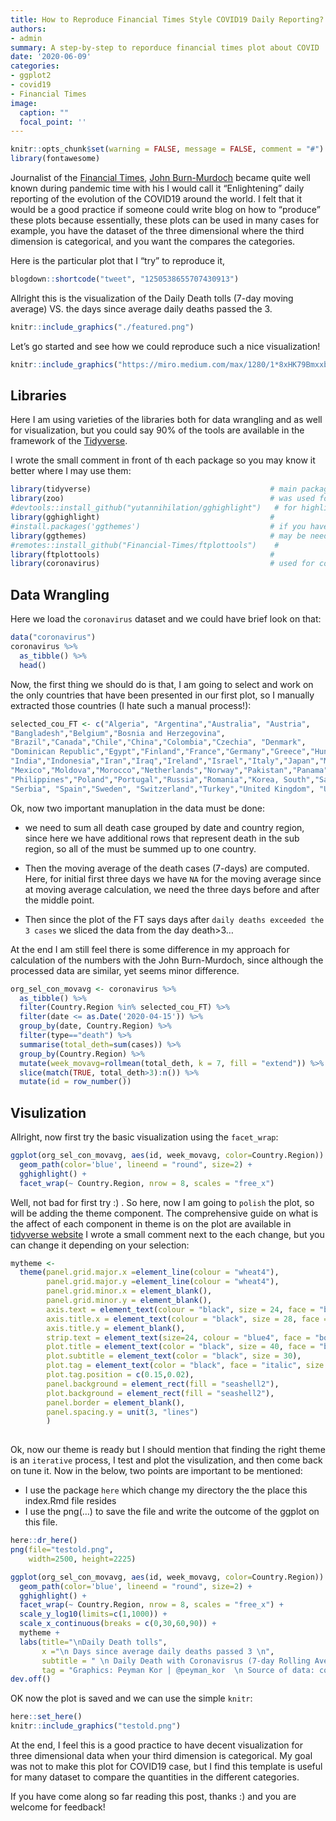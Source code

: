 ```yaml
---
title: How to Reproduce Financial Times Style COVID19 Daily Reporting?
authors: 
- admin
summary: A step-by-step to reporduce financial times plot about COVID
date: '2020-06-09'
categories:
- ggplot2
- covid19
- Financial Times
image:
  caption: ""
  focal_point: ''
---
```


```r
knitr::opts_chunk$set(warning = FALSE, message = FALSE, comment = "#")
library(fontawesome)
```

Journalist of the [Financial Times](http://www.ft.com/), [John Burn-Murdoch](https://www.ft.com/john-burn-murdoch) became quite well known during pandemic time with his I would call it "Enlightening" daily reporting of the evolution of the COVID19 around the world. I felt that it would be a good practice if someone could write blog on how to "produce" these plots because essentially, these plots can be used in many cases for example, you have the dataset of the three dimensional where the third dimension is categorical, and you want the compares the categories.

Here is the particular plot that I "try" to reproduce it, 

```r
blogdown::shortcode("tweet", "1250538655707430913")
```

Allright this is the visualization of the  Daily Death tolls (7-day moving average) VS. the days since average daily deaths passed the 3.  


```r
knitr::include_graphics("./featured.png")
```

Let's go started and see how we could reproduce such a nice visualization!

```r
knitr::include_graphics("https://miro.medium.com/max/1280/1*8xHK79BmxxbYpjCR20Vtbg.jpeg")
```

## Libraries

Here I am using varieties of the libraries both for data wrangling and as well for visualization, but you could say 90% of the tools are available in the framework of the [Tidyverse](https://www.tidyverse.org/).

I wrote the small comment in front of th each package so you may know it better where I may use them:

```r
library(tidyverse)                                        # main package
library(zoo)                                              # was used for moving average
#devtools::install_github("yutannihilation/gghighlight")   # for highlight specif plot at each facet  
library(gghighlight)                                      # 
#install.packages('ggthemes')                             # if you have not installed!
library(ggthemes)                                         # may be needed for specif need
#remotes::install_github("Financial-Times/ftplottools")    #
library(ftplottools)                                      #
library(coronavirus)                                      # used for corona dataset
```

## Data Wrangling

Here we load the `coronavirus` dataset and we could have brief look on that:

```r
data("coronavirus")
coronavirus %>% 
  as_tibble() %>% 
  head()
```
Now, the first thing we should do is that, I am going to select and work on the only countries that have been presented in our first plot, so I manually extracted those countries (I hate such a manual process!):  

```r
selected_cou_FT <- c("Algeria", "Argentina","Australia", "Austria",
"Bangladesh","Belgium","Bosnia and Herzegovina",
"Brazil","Canada","Chile","China","Colombia","Czechia", "Denmark",
"Dominican Republic","Egypt","Finland","France","Germany","Greece","Hungary",
"India","Indonesia","Iran","Iraq","Ireland","Israel","Italy","Japan","Malaysia",
"Mexico","Moldova","Morocco","Netherlands","Norway","Pakistan","Panama","Peru",
"Philippines","Poland","Portugal","Russia","Romania","Korea, South","Saudi Arabia", 
"Serbia", "Spain","Sweden", "Switzerland","Turkey","United Kingdom", "Ukraine","US")
```

Ok, now two important manuplation in the data must be done:

* we need to sum all death case grouped by date and country region, since here we have additional rows that represent death in the sub region, so all of the must be summed up to one country.

* Then the moving average of the death cases (7-days) are computed. Here, for initial first three days we have `NA` for the moving average since at moving average calculation, we need the three days before and after the middle point.

* Then since the plot of the FT says days after `daily deaths exceeded the 3 cases ` we sliced the data from the day death>3...

At the end I am still feel there is some difference in my approach for calculation of the numbers with the John Burn-Murdoch, since although the processed data are similar, yet seems minor difference.



```r
org_sel_con_movavg <- coronavirus %>% 
  as_tibble() %>% 
  filter(Country.Region %in% selected_cou_FT) %>% 
  filter(date <= as.Date('2020-04-15')) %>% 
  group_by(date, Country.Region) %>%
  filter(type=="death") %>% 
  summarise(total_deth=sum(cases)) %>%
  group_by(Country.Region) %>% 
  mutate(week_movavg=rollmean(total_deth, k = 7, fill = "extend")) %>% 
  slice(match(TRUE, total_deth>3):n()) %>% 
  mutate(id = row_number())
```



## Visulization

Allright, now first try the basic visualization using the `facet_wrap`:


```r
ggplot(org_sel_con_movavg, aes(id, week_movavg, color=Country.Region)) +
  geom_path(color='blue', lineend = "round", size=2) +
  gghighlight() +
  facet_wrap(~ Country.Region, nrow = 8, scales = "free_x") 
```

Well, not bad for first try :) . So here, now I am going to `polish` the plot, so will be adding the theme component. The comprehensive guide on what is the affect of each component in theme is on the plot are available in [tidyverse website](https://ggplot2.tidyverse.org/reference/ggtheme.html) I wrote a small comment next to the each change, but you can change it depending on your selection:


```r

mytheme <- 
  theme(panel.grid.major.x =element_line(colour = "wheat4"),
        panel.grid.major.y =element_line(colour = "wheat4"),
        panel.grid.minor.x = element_blank(),
        panel.grid.minor.y = element_blank(),
        axis.text = element_text(colour = "black", size = 24, face = "bold"),
        axis.title.x = element_text(colour = "black", size = 28, face = "bold", vjust = 0.8),
        axis.title.y = element_blank(),
        strip.text = element_text(size=24, colour = "blue4", face = "bold"),
        plot.title = element_text(color = "black", size = 40, face = "bold"),
        plot.subtitle = element_text(color = "black", size = 30),
        plot.tag = element_text(color = "black", face = "italic", size = 24, lineheight = 0.9),
        plot.tag.position = c(0.15,0.02),
        panel.background = element_rect(fill = "seashell2"),
        plot.background = element_rect(fill = "seashell2"), 
        panel.border = element_blank(),
        panel.spacing.y = unit(3, "lines")
        ) 
        
```



Ok, now our theme is ready but I should mention that finding the right theme is an `iterative` process, I test and plot the visulization, and then come back on tune it. Now in the below, two points are important to be mentioned:

* I use the package `here` which change my directory the the place this index.Rmd file resides
* I use the png(...) to save the file and write the outcome of the ggplot on this file.



```r

here::dr_here()
png(file="testold.png",
    width=2500, height=2225)

ggplot(org_sel_con_movavg, aes(id, week_movavg, color=Country.Region)) +
  geom_path(color='blue', lineend = "round", size=2) +
  gghighlight() +
  facet_wrap(~ Country.Region, nrow = 8, scales = "free_x") +
  scale_y_log10(limits=c(1,1000)) +
  scale_x_continuous(breaks = c(0,30,60,90)) +
  mytheme +
  labs(title="\nDaily Death tolls",
       x ="\n Days since average daily deaths passed 3 \n", 
       subtitle = " \n Daily Death with Coronavisrus (7-day Rolling Average), by number of the days since 3 daily deaths first recorded \n",
       tag = "Graphics: Peyman Kor | @peyman_kor  \n Source of data: coronavisus package developed by Rami Krispin")
dev.off()
```

OK now the plot is saved and we can use the simple `knitr`: 

```r
here::set_here()
knitr::include_graphics("testold.png")
```

At the end, I feel this is a good practice to have decent visualization for three dimensional data when your third dimension is categorical. My goal was not to make this plot for COVID19 case, but I find this template is useful for many dataset to compare the quantities in the different categories.

If you have come along so far reading this post, thanks :) and you are welcome for feedback!




<!-- Key Course/Projects: -->

<!-- Time Series Analysis (ARMA, ARIMA, Seasonal ARIMA, Kalman Filter)- Framework: R + Python -->

<!-- Computational Tools for Data Science ( Command Line programming, Database Development, Data Streaming, Big Data Processing, Machine Learning) - Framework: Python, SQLite, Pyspark -->

<!-- Deep Learning (Feed Forward Neural Network, Convolutional Neural Network, RNN, LSTM, Reinforcement Learning) - Framework: Pytorch -->

<!-- Inverse Problems ( SVD, TSVD, Tikhanov Regularization, Image Reconstruction, Deblurrig, Filtered Back Projection) - Framework: MATLAB -->

<!-- Computational Tools for Data Analysis ( KNN, CV and Boostrap, Lasso, Elastic Net, LDA, Random Forest, PCA, Hierarchical Clustering, ICA): Framework: R -->

<!-- Model-Based Machine Learning ( Temporal models, Topic models, Exact inference, Markov-chain Monte Carlo , Variational inference, Gaussian processes) - Framework: Python / Pyro -->

<!-- Advanced Business Analytics ( Web data mining, Text analytics, Recommender Systems, Network Analysis, Deep Learning and Uncertainty in Predictive Modeling) -->